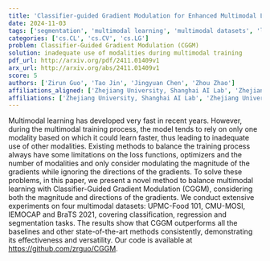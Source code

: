 ```yaml
---
title: 'Classifier-guided Gradient Modulation for Enhanced Multimodal Learning'
date: 2024-11-03
tags: ['segmentation', 'multimodal learning', 'multimodal datasets', 'loss functions', 'classification', 'optimizers', 'classifier-guided methods', 'gradient modulation', 'regression']
categories: ['cs.CL', 'cs.CV', 'cs.LG']
problem: Classifier-Guided Gradient Modulation (CGGM)
solution: inadequate use of modalities during multimodal training
pdf_url: http://arxiv.org/pdf/2411.01409v1
arx_url: http://arxiv.org/abs/2411.01409v1
score: 5
authors: ['Zirun Guo', 'Tao Jin', 'Jingyuan Chen', 'Zhou Zhao']
affiliations_aligned: ['Zhejiang University, Shanghai AI Lab', 'Zhejiang University', 'Zhejiang University', 'Zhejiang University, Shanghai AI Lab']
affiliations: ['Zhejiang University, Shanghai AI Lab', 'Zhejiang University']
---
```



Multimodal learning has developed very fast in recent years. However, during the multimodal training process, the model tends to rely on only one modality based on which it could learn faster, thus leading to inadequate use of other modalities. Existing methods to balance the training process always have some limitations on the loss functions, optimizers and the number of modalities and only consider modulating the magnitude of the gradients while ignoring the directions of the gradients. To solve these problems, in this paper, we present a novel method to balance multimodal learning with Classifier-Guided Gradient Modulation (CGGM), considering both the magnitude and directions of the gradients. We conduct extensive experiments on four multimodal datasets: UPMC-Food 101, CMU-MOSI, IEMOCAP and BraTS 2021, covering classification, regression and segmentation tasks. The results show that CGGM outperforms all the baselines and other state-of-the-art methods consistently, demonstrating its effectiveness and versatility. Our code is available at https://github.com/zrguo/CGGM.